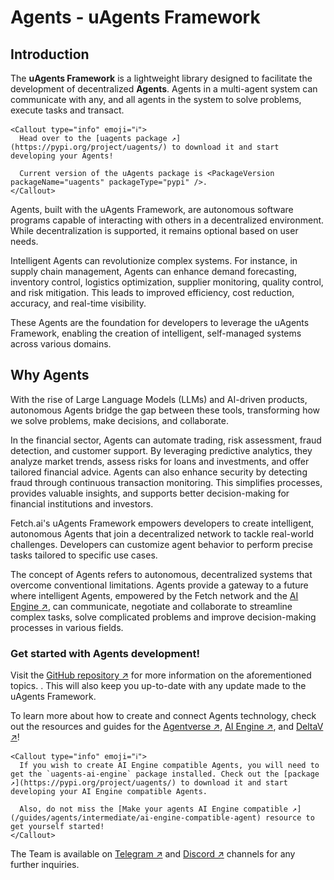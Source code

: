 
# Agents - uAgents Framework

## Introduction

The **uAgents Framework** is a lightweight library designed to facilitate the development of decentralized **Agents**. Agents in a multi-agent system can communicate with any, and all agents in the system to solve problems, execute tasks and transact.

    <Callout type="info" emoji="ℹ️">
      Head over to the [uagents package ↗️](https://pypi.org/project/uagents/) to download it and start developing your Agents!

      Current version of the uAgents package is <PackageVersion packageName="uagents" packageType="pypi" />.
    </Callout>

<ImageByTheme
  darkSrc={DarkAgentsInteracting}
  lightSrc={AgentsInteracting}
  alt="agents-interacting"
/>

Agents, built with the uAgents Framework, are autonomous software programs capable of interacting with others in a decentralized environment. While decentralization is supported, it remains optional based on user needs.

Intelligent Agents can revolutionize complex systems. For instance, in supply chain management, Agents can enhance demand forecasting, inventory control, logistics optimization, supplier monitoring, quality control, and risk mitigation. This leads to improved efficiency, cost reduction, accuracy, and real-time visibility.

These Agents are the foundation for developers to leverage the uAgents Framework, enabling the creation of intelligent, self-managed systems across various domains.

<ImageByTheme
  darkSrc={DarkDecentralisedNetwork}
  lightSrc={DecentralisedNetwork}
  alt="decentralised-network"
/>

## Why Agents

With the rise of Large Language Models (LLMs) and AI-driven products, autonomous Agents bridge the gap between these tools, transforming how we solve problems, make decisions, and collaborate.

In the financial sector, Agents can automate trading, risk assessment, fraud detection, and customer support. By leveraging predictive analytics, they analyze market trends, assess risks for loans and investments, and offer tailored financial advice. Agents can also enhance security by detecting fraud through continuous transaction monitoring. This simplifies processes, provides valuable insights, and supports better decision-making for financial institutions and investors.

Fetch.ai's uAgents Framework empowers developers to create intelligent, autonomous Agents that join a decentralized network to tackle real-world challenges. Developers can customize agent behavior to perform precise tasks tailored to specific use cases.

The concept of Agents refers to autonomous, decentralized systems that overcome conventional limitations. Agents provide a gateway to a future where intelligent Agents, empowered by the Fetch network and the [AI Engine ↗️](/concepts/ai-engine/ai-engine-intro), can communicate, negotiate and collaborate to streamline complex tasks, solve complicated problems and improve decision-making processes in various fields.

### Get started with Agents development!

Visit the [GitHub repository ↗️](https://github.com/fetchai/uAgents) for more information on the aforementioned topics.
. This will also keep you up-to-date with any update made to the uAgents Framework.

To learn more about how to create and connect Agents technology, check out the resources and guides for the [Agentverse ↗️](/concepts/agent-services/agentverse-intro), [AI Engine ↗️](/concepts/ai-engine/ai-engine-intro), and [DeltaV ↗️](/concepts/deltav/intro)!

    <Callout type="info" emoji="ℹ️">
      If you wish to create AI Engine compatible Agents, you will need to get the `uagents-ai-engine` package installed. Check out the [package ↗️](https://pypi.org/project/uagents/) to download it and start developing your AI Engine compatible Agents.

      Also, do not miss the [Make your agents AI Engine compatible ↗️](/guides/agents/intermediate/ai-engine-compatible-agent) resource to get yourself started!
    </Callout>

The Team is available on [Telegram ↗️](https://t.me/fetch_ai) and [Discord ↗️](https://discord.gg/fetchai) channels for any further inquiries.
